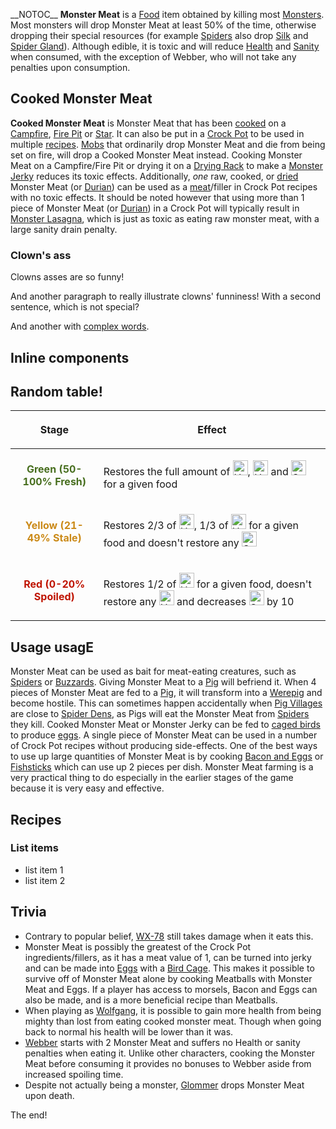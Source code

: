 __NOTOC__
{{Food Infobox
|Box title = Monster Meat / Cooked Monster Meat
|image = Monster Meat
|image2 = Cooked Monster Meat
|health1 = -20
|health2 = -3
|droppedBy = {{pic|32|Spider}}{{pic|38|Spider Warrior}}{{pic|28|Cave Spider}}{{pic|32|Spitter}}{{pic|32|Dangling Depth Dweller}}(50%)<br>{{pic|26|Hound}}{{pic|26|Red Hound}}{{pic|32|Blue Hound}}{{pic|29|Beardlord}}{{pic|24|Krampus}}{{pic|22|Treeguard}}(&times;1)<br>{{pic|14|Tentacle}}(&times;2) {{pic|28|Glommer}} (x3) {{pic|24|Depths Worm}} {{pic|44|Spider Queen}}(&times;4) {{pic|40|Varg}} (&times;4-6)
|hunger1 = 18.75
|hunger2 = 18.75
|sanity1 = -15
|sanity2 = -10
|spoil1 = 6 Days
|spoil2 = 15 Days
|stacklimit1 = 20
|stacklimit2 = 20
|notDroppedBy = {{pic|22|Beardling}}
|spawnCode1 = "monstermeat"
|spawnCode2 = "cookedmonstermeat"}}
{{Quote|Gross. It's full of hairs|Willow}}
'''Monster Meat''' is a [[Food]] item obtained by killing most [[Monsters]]. Most monsters will drop Monster Meat at least 50% of the time, otherwise dropping their special resources (for example [[Spiders]] also drop [[Silk]] and [[Spider Gland]]).  Although edible, it is toxic and will reduce [[Health]] and [[Sanity]] when consumed, with the exception of Webber, who will not take any penalties upon consumption.

==Cooked Monster Meat==
'''Cooked Monster Meat''' is Monster Meat that has been [[cooking|cooked]] on a [[Campfire]], [[Fire Pit]] or [[Star Caller's Staff|Star]]. It can also be put in a [[Crock Pot]] to be used in multiple [[Crock Pot Recipes|recipes]].
[[Mobs]] that ordinarily drop Monster Meat and die from being set on fire, will drop a Cooked Monster Meat instead.
Cooking Monster Meat on a Campfire/Fire Pit or drying it on a [[Drying Rack]] to make a [[Monster Jerky]] reduces its toxic effects. Additionally, ''one'' raw, cooked, or [[Monster Jerky|dried]] Monster Meat (or [[Durian]]) can be used as a [[meat]]/filler in Crock Pot recipes with no toxic effects. It should be noted however that using more than 1 piece of Monster Meat (or [[Durian]]) in a Crock Pot will typically result in [[Monster Lasagna]], which is just as toxic as eating raw monster meat, with a large sanity drain penalty.

=== Clown's ass ===
Clowns asses are so funny!

And another paragraph to really illustrate clowns' funniness!
With a second sentence, which is not special?

And another with [[complex words]].

==Inline components==

{{pic|22|Beardling}} {{pic|22|Beardling}} {{pic|22|Beardling}}

==Random table!==

{| class="wikitable"
!'''Stage'''
!'''Effect'''
|-
| style="text-align:center;color:#476E1E;" |'''Green (50-100% Fresh)'''
|Restores the full amount of [[File:HungerMeter.png|24px|link=Hunger]], [[File:HealthMeter.png|24px|link=Health]] and [[File:SanityMeter.png|24px|link=Sanity]] for a given food
|-
| style="text-align:center;color:#CB8A18" |'''Yellow (21-49% Stale)'''
|Restores 2/3 of [[File:HungerMeter.png|24px|link=Hunger]], 1/3 of [[File:HealthMeter.png|24px|link=Health]] for a given food and doesn't restore any [[File:SanityMeter.png|24px|link=Sanity]]
|-
| style="text-align:center;color:#BF1401" |'''Red (0-20% Spoiled)'''
|Restores 1/2 of [[File:HungerMeter.png|24px|link=Hunger]] for a given food, doesn't restore any [[File:HealthMeter.png|24px|link=Health]] and decreases [[File:SanityMeter.png|24px|link=Sanity]] by 10
|}

==Usage {{pic|32|Icon Tools}} usagE==
Monster Meat can be used as bait for meat-eating creatures, such as [[Spiders]] or [[Buzzards]]. Giving Monster Meat to a [[Pig]] will befriend it.  When 4 pieces of Monster Meat are fed to a [[Pig]], it will transform into a [[Werepig]] and become hostile. This can sometimes happen accidentally when [[Pig Village]]s are close to [[Spider Dens]], as Pigs will eat the Monster Meat from [[Spiders]] they kill.
Cooked Monster Meat or Monster Jerky can be fed to [[birdcage|caged birds]] to produce [[egg]]s. A single piece of Monster Meat can be used in a number of Crock Pot recipes without producing side-effects. One of the best ways to use up large quantities of Monster Meat is by cooking [[Bacon and Eggs]] or [[Fishsticks]] which can use up 2 pieces per dish.
Monster Meat farming is a very practical thing to do especially in the earlier stages of the game because it is very easy and effective.

=={{pic|32|TabScience}} Recipes==
{{Recipe
|item=Monster Meat
|fire=yes
|result=Cooked Monster Meat
}}{{Recipe
|item=Monster Meat
|dry=yes
|result=Monster Jerky
}}{{Recipe
|item=Cooked Monster Meat
|bird=yes
|result=Egg
}}

===List items===

* list item 1
* list item 2

=={{pic|32|Placeholder}} Trivia==
*Contrary to popular belief, [[WX-78]] still takes damage when it eats this.
*Monster Meat is possibly the greatest of the Crock Pot ingredients/fillers, as it has a meat value of 1, can be turned into jerky and can be made into [[Eggs]] with a [[Bird Cage]]. This makes it possible to survive off of Monster Meat alone by cooking Meatballs with Monster Meat and Eggs. If a player has access to morsels, Bacon and Eggs can also be made, and is a more beneficial recipe than Meatballs.
*When playing as [[Wolfgang]], it is possible to gain more health from being mighty than lost from eating cooked monster meat. Though when going back to normal his health will be lower than it was.
*[[Webber]] starts with 2 Monster Meat and suffers no Health or sanity penalties when eating it. Unlike other characters, cooking the Monster Meat before consuming it provides no bonuses to Webber aside from increased spoiling time.
* Despite not actually being a monster, [[Glommer]] drops Monster Meat upon death.
{{Mob Dropped Items}}
{{Edible Items|meat}}
The end!
